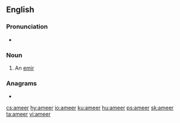 {{also|Ameer}}
==English==

===Pronunciation===
* {{rhymes|ɪə(ɹ)|lang=en}}

===Noun===
{{en-noun}}

# An [[emir]]

===Anagrams===
* {{l|en|meare}}

[[cs:ameer]]
[[hy:ameer]]
[[io:ameer]]
[[ku:ameer]]
[[hu:ameer]]
[[ps:ameer]]
[[sk:ameer]]
[[ta:ameer]]
[[vi:ameer]]